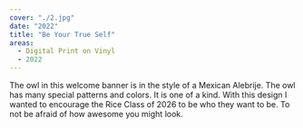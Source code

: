 ```yaml
---
cover: "./2.jpg"
date: "2022"
title: "Be Your True Self"
areas:
  - Digital Print on Vinyl
  - 2022
---
```


The owl in this welcome banner is in the style of a Mexican Alebrije. The owl has many special patterns and colors. It is one of a kind. With this design I wanted to encourage the Rice Class of 2026 to be who they want to be. To not be afraid of how awesome you might look. 